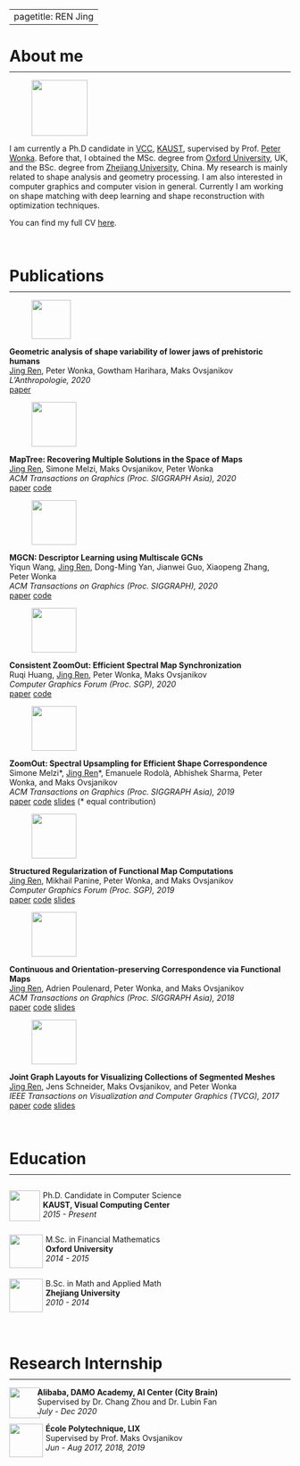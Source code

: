 <link rel="stylesheet" href="bootstrap.css">

---
pagetitle: REN Jing
---

# About me
<hr style="margin-top:-8px; border-width: 1px">


<div class="row">
<div class="column_paper" style="column-gap:40px">
<figure>
<p><img class="img-circle" src="images/profile_from_vv.jpg" 
height="100px" width="auto">
</figure>
<span>
I am currently a Ph.D candidate in [VCC](https://cemse.kaust.edu.sa/vcc), [KAUST](https://www.kaust.edu.sa/en), supervised by Prof. [Peter Wonka](http://peterwonka.net/). Before that, I obtained the MSc. degree from [Oxford University](https://www.maths.ox.ac.uk/), UK, and the BSc. degree from [Zhejiang University](https://www.zju.edu.cn/english/), China.  My research is mainly related to shape analysis and geometry processing. I am also interested in computer graphics and computer vision in general. Currently I am working on shape matching with deep learning and shape reconstruction with optimization techniques. 
</span>
<br>

<span>
You can find my full CV [here](http://llorz.github.io/files/cv.pdf).
</span>
</div>
<br>

# Publications
<hr style="margin-top:-8px; border-width: 1px">

<div class="row">
<div class="column_paper" style="column-gap:40px">
<figure>
<p><img src="images/paper_proj20_jaws.png" 
height="70px" width="auto">
</figure>
<span>
**Geometric analysis of shape variability of lower jaws of prehistoric humans**
</span><br>
<span>
<u>Jing Ren</u>, Peter Wonka, Gowtham Harihara, Maks Ovsjanikov
</span><br>
<span>
*L'Anthropologie, 2020*
</span><br>
<span>
[<i class="fa fa-file-pdf"></i> paper](https://www.sciencedirect.com/science/article/pii/S0003552120301035)
</span><br>
</p>
</div>
</div>


<div class="row">
<div class="column_paper" style="column-gap:40px">
<figure>
<p><img src="images/paper_sga20_maptree.png" 
height="80px" width="auto">
</figure>
<span>
**MapTree: Recovering Multiple Solutions in the Space of Maps**
</span><br>
<span>
<u>Jing Ren</u>, Simone Melzi, Maks Ovsjanikov, Peter Wonka
</span><br>
<span>
*ACM Transactions on Graphics (Proc. SIGGRAPH Asia), 2020*
</span><br>
<span>
[<i class="fa fa-file-pdf"></i> paper](https://arxiv.org/abs/2006.02532)
[<i class="fa fa-code"></i> code](https://github.com/llorz/SGA20_mapExplor)
</span><br>
</p>
</div>
</div>





<div class="row">
<div class="column_paper" style="column-gap:40px">
<figure>
<p><img src="images/paper_sig20_mgcn.png" 
height="80px" width="auto">
</figure>
<span>
**MGCN: Descriptor Learning using Multiscale GCNs**
</span><br>
<span>
Yiqun Wang, <u>Jing Ren</u>, Dong-Ming Yan, Jianwei Guo, Xiaopeng Zhang, Peter Wonka
</span><br>
<span>
*ACM Transactions on Graphics (Proc. SIGGRAPH), 2020*
</span><br>
<span>
[<i class="fa fa-file-pdf"></i> paper](https://arxiv.org/abs/2001.10472)
[<i class="fa fa-code"></i> code](https://github.com/yiqun-wang/MGCN)
</span><br>
</p>
</div>
</div>

   
    
<div class="row">
<div class="column_paper" style="column-gap:40px">
<figure>
<p><img src="images/paper_sgp20_czo.png" 
height="80px" width="auto"
align="center">
</figure>
<span>
**Consistent ZoomOut: Efficient Spectral Map Synchronization**
</span><br>
<span>
Ruqi Huang, <u>Jing Ren</u>, Peter Wonka, Maks Ovsjanikov
</span><br>
<span>
*Computer Graphics Forum (Proc. SGP), 2020*
</span><br>
<span>
[<i class="fa fa-file-pdf"></i> paper](https://onlinelibrary.wiley.com/doi/abs/10.1111/cgf.14084)
[<i class="fa fa-code"></i> code](https://github.com/ruqihuang/SGP2020_ConsistentZoomOut)
</span><br>
</p>
</div>
</div>



    
    
<div class="row">
<div class="column_paper" style="column-gap:40px">
<figure>
<p><img src="images/paper_sga19_zoomout.png" 
height="80px" width="auto"
align="center">
</figure>
<span>
**ZoomOut: Spectral Upsampling for Efficient Shape Correspondence**
</span><br>
<span>
Simone Melzi\*, <u>Jing Ren</u>\*, Emanuele Rodolà, Abhishek Sharma, Peter Wonka, and Maks Ovsjanikov
</span><br>
<span>
*ACM Transactions on Graphics (Proc. SIGGRAPH Asia), 2019*
</span><br>
<span>
[<i class="fa fa-file-pdf"></i> paper](https://www.dropbox.com/s/duhr5b426xb1q72/2019sga_zoomout.pdf?dl=0)
[<i class="fa fa-code"></i> code](https://github.com/llorz/SGA19_zoomOut)
[<i class="fa fa-file-powerpoint"></i> slides](https://www.dropbox.com/s/yvi1b6npk4kqlas/SGA19_zoomOut_slides.pdf?dl=0)  (\* equal contribution)
</span><br>
</p>
</div>
</div>


    
<div class="row">
<div class="column_paper" style="column-gap:40px">
<figure>
<p><img src="images/paper_sgp19_resolvent.png" 
height="80px" width="auto"
align="center">
</figure>
<span>
**Structured Regularization of Functional Map Computations**
</span><br>
<span>
<u>Jing Ren</u>, Mikhail Panine, Peter Wonka, and Maks Ovsjanikov
</span><br>
<span>
*Computer Graphics Forum (Proc. SGP), 2019*
</span><br>
<span>
[<i class="fa fa-file-pdf"></i> paper](https://www.dropbox.com/s/ctvor2e25eaaev6/2019SGP_Structured_Regularization_fMap.pdf?dl=0)
[<i class="fa fa-code"></i> code](https://github.com/llorz/SGP19_complex_resolvent_laplacian)
[<i class="fa fa-file-powerpoint"></i> slides](https://www.dropbox.com/s/ah8if4wywfr98su/SGP19_complex_resolvent_laplacian.pdf?dl=0)
</span><br>
</p>
</div>
</div>




<div class="row">
<div class="column_paper" style="column-gap:40px">
<figure>
<p><img src="images/paper_sga18_bcicp.png" 
height="80px" width="auto"
align="center">
</figure>
<span>
**Continuous and Orientation-preserving Correspondence via Functional Maps**
</span><br>
<span>
<u> Jing Ren</u>, Adrien Poulenard, Peter Wonka, and Maks Ovsjanikov
</span><br>
<span>
*ACM Transactions on Graphics (Proc. SIGGRAPH Asia), 2018*
</span><br>
<span>
[<i class="fa fa-file-pdf"></i> paper](https://www.dropbox.com/s/j0r4x5yul5s76rw/2018SGA_orientation_BCICP.pdf?dl=0)
[<i class="fa fa-code"></i> code](https://github.com/llorz/SGA18_orientation_BCICP_code)
[<i class="fa fa-file-powerpoint"></i> slides](https://www.dropbox.com/s/uc7501d81vxbip5/SGA18_orientation_slides.pdf?dl=0)
</span><br>
</p>
</div>
</div>

    
    



<div class="row">
<div class="column_paper" style="column-gap:40px">
<figure>
<p><img src="images/paper_tvcg17_graph.png" 
height="80px" width="auto"
align="center">
</figure>
<span>
**Joint Graph Layouts for Visualizing Collections of Segmented Meshes**
</span><br>
<span>
<u>Jing Ren</u>, Jens Schneider, Maks Ovsjanikov, and Peter Wonka
</span><br>
<span>
*IEEE Transactions on Visualization and Computer Graphics (TVCG), 2017*
</span><br>
<span>
[<i class="fa fa-file-pdf"></i> paper](https://ieeexplore.ieee.org/document/8031987/)
[<i class="fa fa-code"></i> code](https://github.com/llorz/TVCG17_JointMap_code)
[<i class="fa fa-file-powerpoint"></i> slides](https://www.dropbox.com/s/l73hp1ty1o4nofz/SGP19_TVCG17_jointLayout.pdf?dl=0)
</span><br>
</p>
</div>
</div>



<br>

# Education
<hr style="margin-top:-8px; border-width: 1px">

<div class="row">
<div class="column" style="column-gap:40px">
<p><img src="images/kaust_logo.jpg" style="height:55px; margin-right:5px" align="left">
<span>
Ph.D. Candidate in Computer Science
</span><br>
<span class="ban2">
**KAUST, Visual Computing Center**
</span><br>
<span>
*2015 - Present*
</span> 
</p>
</div>

<div class="column">
<p>
<img src="images/ox_logo.png" style="height:60px; margin-right:5px" align="left">
<span>
M.Sc. in Financial Mathematics
</span><br>
<span class="ban2">
**Oxford University**
</span><br>
<span>
*2014 - 2015*
</span> 
</p>

</div>
<div class="column">
<p>
<img src="images/zju_logo.png" style="height:60px; margin-right:5px" align="left">
<span>
B.Sc. in Math and Applied Math
</span><br>
<span class="ban2">
**Zhejiang University**
</span><br>
<span>
*2010 - 2014*
</span> 
</p>
</div>
</div>
<br>



# Research Internship
<hr style="margin-top:-8px; border-width: 1px">

<div class="row">
<div class="column2" style="column-gap:10px">
<p><img src="images/ali_logo.jpg" style="height:55px; margin-right:-5px" align="left">
<span>
**Alibaba, DAMO Academy, AI Center (City Brain)**
</span><br>
<span class="ban2">
Supervised by Dr. Chang Zhou and Dr. Lubin Fan
</span><br>
<span>
*July - Dec 2020*
</span> 
</p>
</div>


<div class="column2" style="column-gap:10px" >
<p>
<img src="images/polytech_logo.png" style="height:60px; margin-right:5px" align="left">
<span>
**École Polytechnique, LIX**
</span><br>
<span class="ban2">
Supervised by Prof. Maks Ovsjanikov
</span><br>
<span>
*Jun - Aug 2017, 2018, 2019*
</span> 
</p>
</div>

</div>
